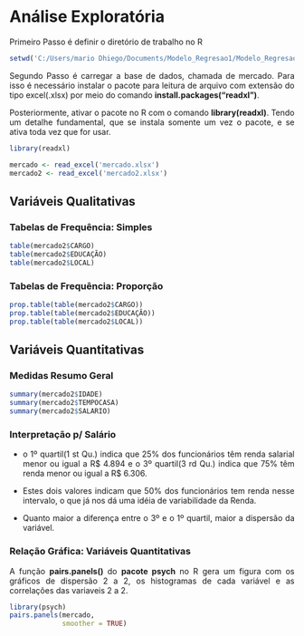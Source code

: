 
```{=html}
<style>
  body{text-align: justify}
</style>
```


::: progress
::: {.progress-bar style="width: 100%;"}
:::
:::
  
  
# Análise Exploratória
  
Primeiro Passo é definir o diretório de trabalho no R


```{r diretorio, message=FALSE, warning=FALSE}

setwd('C:/Users/mario Dhiego/Documents/Modelo_Regresao1/Modelo_Regresao1')

```

Segundo Passo é carregar a base de dados, chamada de mercado. Para isso é necessário instalar o pacote para leitura de arquivo com extensão do tipo excel(.xlsx) por meio do comando **install.packages("readxl")**.

Posteriormente, ativar o pacote no R com o comando **library(readxl)**. Tendo um detalhe fundamental, que se instala somente um vez o pacote, e se ativa toda vez que for usar.


```{r base1, message=FALSE, warning=FALSE}
library(readxl)

mercado <- read_excel('mercado.xlsx')
mercado2 <- read_excel('mercado2.xlsx')
```


::: progress
::: {.progress-bar style="width: 100%;"}
:::
:::


## Variáveis Qualitativas
### Tabelas de Frequência: Simples

```{r tab1, message=FALSE, warning=FALSE}

table(mercado2$CARGO)
table(mercado2$EDUCAÇÃO)
table(mercado2$LOCAL)
```


### Tabelas de Frequência: Proporção

```{r tab2, message=FALSE, warning=FALSE}

prop.table(table(mercado2$CARGO))
prop.table(table(mercado2$EDUCAÇÃO))
prop.table(table(mercado2$LOCAL))
```


::: progress
::: {.progress-bar style="width: 100%;"}
:::
:::

## Variáveis Quantitativas
### Medidas Resumo Geral


```{r medida1, message=FALSE, warning=FALSE}

summary(mercado2$IDADE)
summary(mercado2$TEMPOCASA)
summary(mercado2$SALARIO)

```




### Interpretação p/ Salário

* o 1º quartil(1 st Qu.) indica que 25% dos funcionários têm renda salarial menor ou igual a R$ 4.894 e o 3º quartil(3 rd Qu.) indica que 75% têm renda menor ou igual a R$ 6.306.

* Estes dois valores indicam que 50% dos funcionários tem renda nesse intervalo, o que já nos dá uma idéia de variabilidade da Renda.

* Quanto maior a diferença entre o 3º e o 1º quartil, maior a dispersão da variável.


::: progress
::: {.progress-bar style="width: 100%;"}
:::
:::


### Relação Gráfica: Variáveis Quantitativas


A função **pairs.panels()** do **pacote psych** no R gera um figura com os gráficos de dispersão 2 a 2, os histogramas de cada variável e as correlações das variaveis 2 a 2.



```{r corr1, message=FALSE, warning=FALSE}

library(psych)
pairs.panels(mercado,
             smoother = TRUE)

```



::: progress
::: {.progress-bar style="width: 100%;"}
:::
:::
